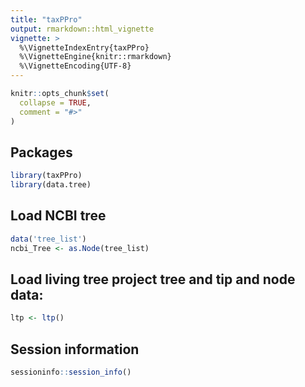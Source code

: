 ```yaml
---
title: "taxPPro"
output: rmarkdown::html_vignette
vignette: >
  %\VignetteIndexEntry{taxPPro}
  %\VignetteEngine{knitr::rmarkdown}
  %\VignetteEncoding{UTF-8}
---
```


```r
knitr::opts_chunk$set(
  collapse = TRUE,
  comment = "#>"
)
```

## Packages

```r
library(taxPPro)
library(data.tree)
```

## Load NCBI tree

```r
data('tree_list')
ncbi_Tree <- as.Node(tree_list)
```

## Load living tree project tree and tip and node data:

```r
ltp <- ltp()
```

## Session information

```r
sessioninfo::session_info()
```
